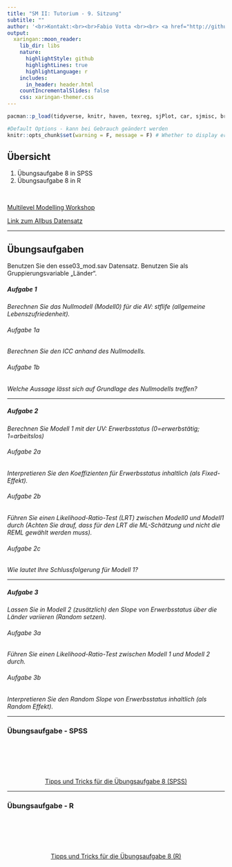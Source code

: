 ```yaml
---
title: "SM II: Tutorium - 9. Sitzung"
subtitle: ""
author: '<br>Kontakt:<br><br>Fabio Votta <br><br> <a href="http://github.com/favstats"><i class="fa fa-github fa-fw"></i>&nbsp; favstats</a> <br> <a href="https://twitter.com/favstats"> <i class="fa fa-twitter fa-fw"></i>&nbsp; @favstats</a> <br> <a href="http://www.favstats.eu/"><i class="fa fa-address-card"></i>&nbsp; www.favstats.eu</a><br> <a href="mailto:fabio.votta@gmail.com"><i class="fa fa-paper-plane fa-fw"></i>&nbsp; fabio.votta@gmail.com</a> <br><br><br><br> 2019-10-01'
output: 
  xaringan::moon_reader:
    lib_dir: libs
    nature:
      highlightStyle: github
      highlightLines: true
      highlightLanguage: r
    includes:
      in_header: header.html      
    countIncrementalSlides: false
    css: xaringan-themer.css
---
```


<style>
.onehundredtwenty {
  font-size: 120%;
   }

<style>
.ninety {
  font-size: 90%;
   }

.eightyfive {
  font-size: 85%;
   }
   
.eighty {
  font-size: 80%;
   }
   
.seventyfive {
  font-size: 75%;
   }
   
.seventy {
  font-size: 70%;
   }
</style>



```r
pacman::p_load(tidyverse, knitr, haven, texreg, sjPlot, car, sjmisc, broom, psych, lm.beta, tidytemplate, stargazer, corrplot)

#Default Options - kann bei Gebrauch geändert werden
knitr::opts_chunk$set(warning = F, message = F) # Whether to display errors


```



## Übersicht

1. Übungsaufgabe 8 in SPSS
2. Übungsaufgabe 8 in R


  
<br>
 
[Multilevel Modelling Workshop](https://rpubs.com/favstats/multilevel)  

  
[Link zum Allbus Datensatz](https://github.com/favstats/Statistische-Modellbildung-II-WS1819/blob/master/data/allbus2014.sav)
  



  

---

## Übungsaufgaben

Benutzen Sie den esse03_mod.sav Datensatz. Benutzen Sie als Gruppierungsvariable „Länder“.


##### Aufgabe 1

*Berechnen Sie das Nullmodell (Modell0) für die AV: stflife (allgemeine Lebenszufriedenheit).*



###### Aufgabe 1a

*Berechnen Sie den ICC anhand des Nullmodells.* 


###### Aufgabe 1b


*Welche Aussage lässt sich auf Grundlage des Nullmodells treffen?* 



---



##### Aufgabe 2

*Berechnen Sie Modell 1 mit der UV: Erwerbsstatus (0=erwerbstätig; 1=arbeitslos)*

###### Aufgabe 2a

*Interpretieren Sie den Koeffizienten für Erwerbsstatus inhaltlich (als Fixed-Effekt).*


###### Aufgabe 2b


*Führen Sie einen Likelihood-Ratio-Test (LRT) zwischen Modell0 und Modell1 durch (Achten Sie drauf, dass für den LRT die ML-Schätzung und nicht die REML gewählt werden muss).*

###### Aufgabe 2c

*Wie lautet Ihre Schlussfolgerung für Modell 1?*



---

##### Aufgabe 3

*Lassen Sie in Modell 2 (zusätzlich) den Slope von Erwerbsstatus über die Länder variieren (Random setzen).*


###### Aufgabe 3a

*Führen Sie einen Likelihood-Ratio-Test zwischen Modell 1 und Modell 2 durch.*

###### Aufgabe 3b

*Interpretieren Sie den Random Slope von Erwerbsstatus inhaltlich (als Random Effekt).*


---


### Übungsaufgabe - SPSS

<br>
<br>
<br>
<br>

<center>

<a href="http://www.favstats.eu/smii_1819/08ua_spss_tippsntricks.html">Tipps und Tricks für die Übungsaufgabe 8 (SPSS)</a>

</center>


---


### Übungsaufgabe - R

<br>
<br>
<br>
<br>

<center>

<a href="http://www.favstats.eu/smii_1819/08ua_r_tippsntricks.html">Tipps und Tricks für die Übungsaufgabe 8 (R)</a>

</center>

